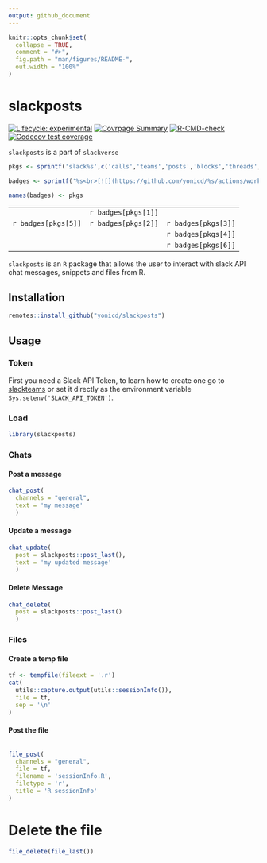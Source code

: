 ```yaml
---
output: github_document
---
```


<!-- README.md is generated from README.Rmd. Please edit that file -->

```r
knitr::opts_chunk$set(
  collapse = TRUE,
  comment = "#>",
  fig.path = "man/figures/README-",
  out.width = "100%"
)
```

# slackposts

<!-- badges: start -->
[![Lifecycle: experimental](https://img.shields.io/badge/lifecycle-experimental-orange.svg)](https://www.tidyverse.org/lifecycle/#experimental)
[![Covrpage Summary](https://img.shields.io/badge/covrpage-Last_Build_2024_04_01-brightgreen.svg)](https://tinyurl.com/2lxgjyzn)
[![R-CMD-check](https://github.com/yonicd/slackposts/actions/workflows/r-cmd-check.yml/badge.svg)](https://github.com/yonicd/slackposts/actions/workflows/r-cmd-check.yml)
[![Codecov test coverage](https://codecov.io/gh/yonicd/slackposts/branch/master/graph/badge.svg)](https://codecov.io/gh/yonicd/slackposts?branch=master)
<!-- badges: end -->

`slackposts` is a part of `slackverse`

```r
pkgs <- sprintf('slack%s',c('calls','teams','posts','blocks','threads','reprex'))

badges <- sprintf('%s<br>[![](https://github.com/yonicd/%s/actions/workflows/r-cmd-check.yml/badge.svg)](https://github.com/yonicd/%s)',pkgs,pkgs,pkgs)

names(badges) <- pkgs

```

||||
|:-:|:-:|:-:|
||`r badges[pkgs[1]]`||
|`r badges[pkgs[5]]`|`r badges[pkgs[2]]`|`r badges[pkgs[3]]`|
|||`r badges[pkgs[4]]`|
|||`r badges[pkgs[6]]`|

`slackposts` is an `R` package that allows the user to interact with slack API chat messages, snippets and files from R. 

## Installation

``` r
remotes::install_github("yonicd/slackposts")
```

## Usage

### Token

First you need a Slack API Token, to learn how to create one go to [slackteams](https://github.com/yonicd/slackteams) or set it directly as the environment variable `Sys.setenv('SLACK_API_TOKEN')`.

### Load

``` r
library(slackposts)
```

### Chats

#### Post a message

``` r
chat_post(
  channels = "general",
  text = 'my message'
  )
```

#### Update a message

``` r
chat_update(
  post = slackposts::post_last(),
  text = 'my updated message'
  )
```

#### Delete Message

``` r
chat_delete(
  post = slackposts::post_last()
  )
```

### Files

#### Create a temp file

```r
tf <- tempfile(fileext = '.r')
cat(
  utils::capture.output(utils::sessionInfo()),
  file = tf,
  sep = '\n'
)
```

#### Post the file
``` r

file_post(
  channels = "general",
  file = tf,
  filename = 'sessionInfo.R',
  filetype = 'r',
  title = 'R sessionInfo'
)
```

# Delete the file
``` r
file_delete(file_last())
```
